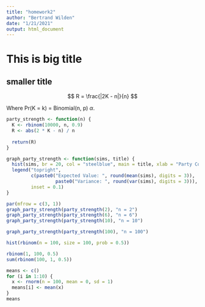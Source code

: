 ```yaml
---
title: "homework2"
author: "Bertrand Wilden"
date: "1/21/2021"
output: html_document
---
```


# This is big title

## smaller title

$$
R = \frac{|2K - n|}{n}
$$

Where Pr(K = k) = Binomial(n, p) $\alpha$. 

```r
party_strength <- function(n) {
  K <- rbinom(10000, n, 0.9)
  R <- abs(2 * K - n) / n
  
  return(R)
}

graph_party_strength <- function(sims, title) {
  hist(sims, br = 20, col = "steelblue", main = title, xlab = "Party Cohesion")
  legend("topright", 
         c(paste0("Expected Value: ", round(mean(sims), digits = 3)), 
                  paste0("Variance: ", round(var(sims), digits = 3))),
         inset = 0.1)
}
```

```r
par(mfrow = c(3, 1))
graph_party_strength(party_strength(2), "n = 2")
graph_party_strength(party_strength(6), "n = 6")
graph_party_strength(party_strength(10), "n = 10")
```

```r
graph_party_strength(party_strength(100), "n = 100")
```

```r
hist(rbinom(n = 100, size = 100, prob = 0.5))
```

```r
rbinom(1, 100, 0.5)
sum(rbinom(100, 1, 0.5))
```

```r
means <- c()
for (i in 1:10) {
  x <- rnorm(n = 100, mean = 0, sd = 1)
  means[i] <- mean(x)
}
means
```
